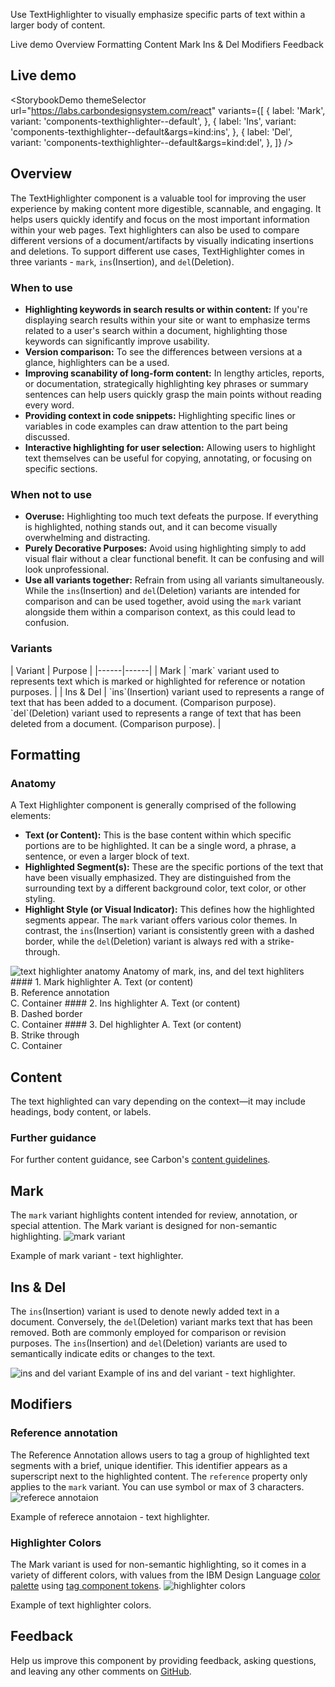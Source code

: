 
<Meta title="Components/TextHighlighter/Docs/Usage" />


<PageDescription>

Use TextHighlighter to visually emphasize specific parts of text within a larger body of content.

</PageDescription>

<AnchorLinks>

<AnchorLink>Live demo</AnchorLink>
<AnchorLink>Overview</AnchorLink>
<AnchorLink>Formatting</AnchorLink>
<AnchorLink>Content</AnchorLink>
<AnchorLink>Mark</AnchorLink>
<AnchorLink>Ins & Del</AnchorLink>
<AnchorLink>Modifiers</AnchorLink>
<AnchorLink>Feedback</AnchorLink>

</AnchorLinks>

## Live demo

<StorybookDemo
  themeSelector
  url="https://labs.carbondesignsystem.com/react"
  variants={[
    {
      label: 'Mark',
      variant: 'components-texthighlighter--default',
    },
    {
      label: 'Ins',
      variant: 'components-texthighlighter--default&args=kind:ins',
    },
    {
      label: 'Del',
      variant: 'components-texthighlighter--default&args=kind:del',
    },
  ]}
/>

## Overview

The TextHighlighter component is a valuable tool for improving the user experience by making content more digestible, scannable, and engaging. It helps users quickly identify and focus on the most important information within your web pages. Text highlighters can also be used to compare different versions of a document/artifacts by visually indicating insertions and deletions. To support different use cases, TextHighlighter comes in three variants - `mark`, `ins`(Insertion), and `del`(Deletion). 

### When to use

- **Highlighting keywords in search results or within content:** If you're displaying search results within your site or want to emphasize terms related to a user's search within a document, highlighting those keywords can significantly improve usability.
- **Version comparison:** To see the differences between versions at a glance, highlighters can be a used.
- **Improving scanability of long-form content:** In lengthy articles, reports, or documentation, strategically highlighting key phrases or summary sentences can help users quickly grasp the main points without reading every word.
- **Providing context in code snippets:** Highlighting specific lines or variables in code examples can draw attention to the part being discussed.
- **Interactive highlighting for user selection:** Allowing users to highlight text themselves can be useful for copying, annotating, or focusing on specific sections.

### When not to use

- **Overuse:** Highlighting too much text defeats the purpose. If everything is highlighted, nothing stands out, and it can become visually overwhelming and distracting.
- **Purely Decorative Purposes:** Avoid using highlighting simply to add visual flair without a clear functional benefit. It can be confusing and will look unprofessional.
- **Use all variants together:** Refrain from using all variants simultaneously. While the `ins`(Insertion) and `del`(Deletion) variants are intended for comparison and can be used together, avoid using the `mark` variant alongside them within a comparison context, as this could lead to confusion.

### Variants
<Row>
<Column colLg={8}>
| Variant | Purpose |
|------|------|
| <AnchorLink>Mark</AnchorLink> | `mark` variant used to represents text which is marked or highlighted for reference or notation purposes. |
| <AnchorLink>Ins & Del</AnchorLink> | `ins`(Insertion) variant used to represents a range of text that has been added to a document. (Comparison purpose). `del`(Deletion) variant used to represents a range of text that has been deleted from a document. (Comparison purpose). |
</Column>
</Row>

## Formatting

### Anatomy

A Text Highlighter component is generally comprised of the following elements:
- **Text (or Content):** This is the base content within which specific portions are to be highlighted. It can be a single word, a phrase, a sentence, or even a larger block of text.
- **Highlighted Segment(s):** These are the specific portions of the text that have been visually emphasized. They are distinguished from the surrounding text by a different background color, text color, or other styling.
- **Highlight Style (or Visual Indicator):** This defines how the highlighted segments appear. The `mark` variant offers various color themes. In contrast, the `ins`(Insertion) variant is consistently green with a dashed border, while the `del`(Deletion) variant is always red with a strike-through.

<Row>
<Column colLg={8}>

<img alt="text highlighter anatomy" src={TextHighlighterAnatomy} />
<Caption>Anatomy of mark, ins, and del text highliters</Caption>

</Column>
</Row>

<Row>
<Column colLg={4}>
  #### 1. Mark highlighter
  A. Text (or content) <br />
  B. Reference annotation <br />
  C. Container
</Column>
<Column colLg={4}>
  #### 2. Ins highlighter
  A. Text (or content)<br />
  B. Dashed border<br />
  C. Container
</Column>
</Row>

<Row>
<Column colLg={4}>
  #### 3. Del highlighter
  A. Text (or content)<br />
  B. Strike through<br />
  C. Container
</Column>
</Row>

## Content

The text highlighted can vary depending on the context—it may include headings, body content, or labels.

### Further guidance

For further content guidance, see Carbon's
[content guidelines](<[https://www.carbondesignsystem.com/guidelines/content/general](https://www.carbondesignsystem.com/guidelines/content/general)>).

## Mark

The `mark` variant highlights content intended for review, annotation, or special attention. The Mark variant is designed for non-semantic highlighting.
<Row>
<Column colLg={8}>
<img alt="mark variant" src={MarkVariant} />
<Caption>Example of mark variant - text highlighter.</Caption>
</Column>
</Row>

## Ins & Del
The `ins`(Insertion) variant is used to denote newly added text in a document. Conversely, the `del`(Deletion) variant marks text that has been removed. Both are commonly employed for comparison or revision purposes. The `ins`(Insertion) and `del`(Deletion) variants are used to semantically indicate edits or changes to the text.

<Row>
<Column colLg={8}>
<img alt="ins and del variant" src={InsDelVariants} />
<Caption>Example of ins and del variant - text highlighter.</Caption>
</Column>
</Row>

## Modifiers

### Reference annotation
The Reference Annotation allows users to tag a group of highlighted text segments with a brief, unique identifier. This identifier appears as a superscript next to the highlighted content. The `reference` property only applies to the `mark` variant. You can use symbol or max of 3 characters.
<Row>
<Column colLg={8}>
<img alt="referece annotaion" src={ReferenceAnnotation} />
<Caption>Example of referece annotaion - text highlighter.</Caption>
</Column>
</Row>

### Highlighter Colors
The Mark variant is used for non-semantic highlighting, so it comes in a variety of different colors, with values from the IBM Design Language [color palette](https://www.ibm.com/design/language/color/) using [tag component tokens](https://carbondesignsystem.com/elements/color/tokens/#tag).
<Row>
<Column colLg={8}>
<img alt="highlighter colors" src={HighlighterColor} />
<Caption>Example of text highlighter colors.</Caption>
</Column>
</Row>

## Feedback

Help us improve this component by providing feedback, asking questions, and
leaving any other comments on
[GitHub](https://github.com/carbon-design-system/carbon-website/issues/new?assignees=&labels=feedback&template=feedback.md).
